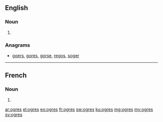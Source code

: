 ==English==

===Noun===
{{head|en|plural}}

# {{plural of|ogre|lang=en}}

===Anagrams===
* [[goers#English|goers]], [[gores#English|gores]], [[gorse#English|gorse]], [[regos#English|regos]], [[soger#English|soger]]
----
==French==

===Noun===
{{head|fr|plural|g=m-p}}

# {{plural of|ogre|lang=fr}}

[[ar:ogres]]
[[el:ogres]]
[[eo:ogres]]
[[fr:ogres]]
[[sw:ogres]]
[[ku:ogres]]
[[mg:ogres]]
[[my:ogres]]
[[sv:ogres]]